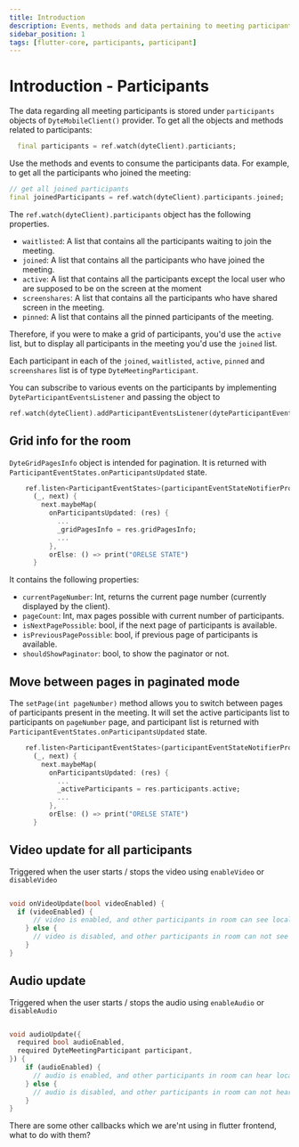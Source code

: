 ```yaml
---
title: Introduction
description: Events, methods and data pertaining to meeting participants.
sidebar_position: 1
tags: [flutter-core, participants, participant]
---
```


# Introduction - Participants

The data regarding all meeting participants is stored under `participants`
objects of `DyteMobileClient()` provider. To get all the objects and methods
related to participants:

```dart
  final participants = ref.watch(dyteClient).particiants;
```

Use the methods and events to consume the participants data. For example, to get
all the participants who joined the meeting:

```dart
// get all joined participants
final joinedParticipants = ref.watch(dyteClient).participants.joined;
```

The `ref.watch(dyteClient).participants` object has the following properties.

- `waitlisted`: A list that contains all the participants waiting to join the
  meeting.
- `joined`: A list that contains all the participants who have joined the
  meeting.
- `active`: A list that contains all the participants except the local user who
  are supposed to be on the screen at the moment
- `screenshares`: A list that contains all the participants who have shared
  screen in the meeting.
- `pinned`: A list that contains all the pinned participants of the meeting.

Therefore, if you were to make a grid of participants, you'd use the `active`
list, but to display all participants in the meeting you'd use the `joined`
list.

Each participant in each of the `joined`, `waitlisted`, `active`, `pinned` and
`screenshares` list is of type `DyteMeetingParticipant`.

You can subscribe to various events on the participants by implementing
`DyteParticipantEventsListener` and passing the object to

```dart
ref.watch(dyteClient).addParticipantEventsListener(dyteParticipantEventsListener);
```

## Grid info for the room

`DyteGridPagesInfo` object is intended for pagination. It is returned with
`ParticipantEventStates.onParticipantsUpdated` state.

```dart {6}
    ref.listen<ParticipantEventStates>(participantEventStateNotifierProvider,
      (_, next) {
        next.maybeMap(
          onParticipantsUpdated: (res) {
            ...
            _gridPagesInfo = res.gridPagesInfo;
            ...
          },
          orElse: () => print("ORELSE STATE")
      }
```

It contains the following properties:

- `currentPageNumber`: Int, returns the current page number (currently displayed
  by the client).
- `pageCount`: Int, max pages possible with current number of participants.
- `isNextPagePossible`: bool, if the next page of participants is available.
- `isPreviousPagePossible`: bool, if previous page of participants is available.
- `shouldShowPaginator`: bool, to show the paginator or not.

## Move between pages in paginated mode

The `setPage(int pageNumber)` method allows you to switch between pages of
participants present in the meeting. It will set the active participants list to
participants on `pageNumber` page, and participant list is returned with
`ParticipantEventStates.onParticipantsUpdated` state.

```dart {6}
    ref.listen<ParticipantEventStates>(participantEventStateNotifierProvider,
      (_, next) {
        next.maybeMap(
          onParticipantsUpdated: (res) {
            ...
            _activeParticipants = res.participants.active;
            ...
          },
          orElse: () => print("ORELSE STATE")
      }
```

## Video update for all participants

Triggered when the user starts / stops the video using `enableVideo` or
`disableVideo`

```dart

void onVideoUpdate(bool videoEnabled) {
  if (videoEnabled) {
      // video is enabled, and other participants in room can see local user
    } else {
      // video is disabled, and other participants in room can not see local user.
    }
}

```

## Audio update

Triggered when the user starts / stops the audio using `enableAudio` or
`disableAudio`

```dart

void audioUpdate({
  required bool audioEnabled,
  required DyteMeetingParticipant participant,
}) {
    if (audioEnabled) {
      // audio is enabled, and other participants in room can hear local user
    } else {
      // audio is disabled, and other participants in room can not hear local user.
    }
}

```

There are some other callbacks which we are'nt using in flutter frontend, what
to do with them?
